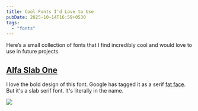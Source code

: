 ```yaml
---
title: Cool Fonts I'd Love to Use
pubDate: 2025-10-14T16:59+0530
tags:
  - "fonts"
---
```


Here’s a small collection of fonts that I find incredibly cool and would love to use in future projects.

## [Alfa Slab One](https://fonts.google.com/specimen/Alfa+Slab+One)

I love the bold design of this font. Google has tagged it as a serif [fat face](https://en.wikipedia.org/wiki/Fat_face). But it's a slab serif font. It's literally in the name.

![](./alfa-slab-one.png)
